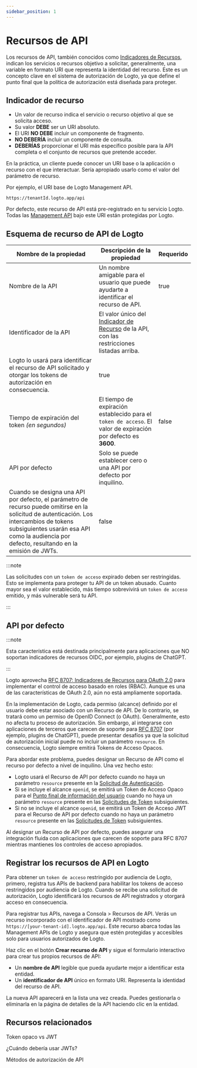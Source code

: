```yaml
---
sidebar_position: 1
---
```


# Recursos de API

Los recursos de API, también conocidos como [Indicadores de Recursos](https://www.rfc-editor.org/rfc/rfc8707.html), indican los servicios o recursos objetivo a solicitar, generalmente, una variable en formato URI que representa la identidad del recurso. Este es un concepto clave en el sistema de autorización de Logto, ya que define el punto final que la política de autorización está diseñada para proteger.

## Indicador de recurso

- Un valor de recurso indica el servicio o recurso objetivo al que se solicita acceso.
- Su valor **DEBE** ser un URI absoluto.
- El URI **NO DEBE** incluir un componente de fragmento.
- **NO DEBERÍA** incluir un componente de consulta.
- **DEBERÍAS** proporcionar el URI más específico posible para la API completa o el conjunto de recursos que pretende acceder.

En la práctica, un cliente puede conocer un URI base o la aplicación o recurso con el que interactuar. Sería apropiado usarlo como el valor del parámetro de recurso.

Por ejemplo, el URI base de Logto Management API.

```
https://tenantId.logto.app/api
```

Por defecto, este recurso de API está pre-registrado en tu servicio Logto. Todas las [Management API](https://openapi.logto.io/) bajo este URI están protegidas por Logto.

## Esquema de recurso de API de Logto

| **Nombre de la propiedad**                                                                                                                                                                                                               | **Descripción de la propiedad**                                                                                                          | **Requerido** |
| ---------------------------------------------------------------------------------------------------------------------------------------------------------------------------------------------------------------------------------------- | ---------------------------------------------------------------------------------------------------------------------------------------- | ------------- |
| Nombre de la API                                                                                                                                                                                                                         | Un nombre amigable para el usuario que puede ayudarte a identificar el recurso de API.                                                   | true          |
| Identificador de la API                                                                                                                                                                                                                  | El valor único del [Indicador de Recurso](https://www.rfc-editor.org/rfc/rfc8707.html) de la API, con las restricciones listadas arriba. |
| Logto lo usará para identificar el recurso de API solicitado y otorgar los tokens de autorización en consecuencia.                                                                                                                       | true                                                                                                                                     |
| Tiempo de expiración del token _(en segundos)_                                                                                                                                                                                           | El tiempo de expiración establecido para el `token de acceso`. El valor de expiración por defecto es **3600**.                           | false         |
| API por defecto                                                                                                                                                                                                                          | Solo se puede establecer cero o una API por defecto por inquilino.                                                                       |
| Cuando se designa una API por defecto, el parámetro de recurso puede omitirse en la solicitud de autenticación. Los intercambios de tokens subsiguientes usarán esa API como la audiencia por defecto, resultando en la emisión de JWTs. | false                                                                                                                                    |

:::note

Las solicitudes con un `token de acceso` expirado deben ser restringidas. Esto se implementa para proteger tu API de un token abusado. Cuanto mayor sea el valor establecido, más tiempo sobrevivirá un `token de acceso` emitido, y más vulnerable será tu API.

:::

## API por defecto

:::note

Esta característica está destinada principalmente para aplicaciones que NO soportan indicadores de recursos OIDC, por ejemplo, plugins de ChatGPT.

:::

Logto aprovecha [RFC 8707: Indicadores de Recursos para OAuth 2.0](https://www.rfc-editor.org/rfc/rfc8707) para implementar el control de acceso basado en roles (RBAC). Aunque es una de las características de OAuth 2.0, aún no está ampliamente soportada.

En la implementación de Logto, cada permiso (alcance) definido por el usuario debe estar asociado con un Recurso de API. De lo contrario, se tratará como un permiso de OpenID Connect (o OAuth). Generalmente, esto no afecta tu proceso de autorización. Sin embargo, al integrarse con aplicaciones de terceros que carecen de soporte para [RFC 8707](https://www.rfc-editor.org/rfc/rfc8707.html) (por ejemplo, plugins de ChatGPT), puede presentar desafíos ya que la solicitud de autorización inicial puede no incluir un parámetro `resource`. En consecuencia, Logto siempre emitirá Tokens de Acceso Opacos.

Para abordar este problema, puedes designar un Recurso de API como el recurso por defecto a nivel de inquilino. Una vez hecho esto:

- Logto usará el Recurso de API por defecto cuando no haya un parámetro `resource` presente en la [Solicitud de Autenticación](https://openid.net/specs/openid-connect-core-1_0.html#AuthRequest).
- Si se incluye el alcance `openid`, se emitirá un Token de Acceso Opaco para el [Punto final de información del usuario](https://openid.net/specs/openid-connect-core-1_0.html#UserInfo) cuando no haya un parámetro `resource` presente en las [Solicitudes de Token](https://openid.net/specs/openid-connect-core-1_0.html#TokenRequest) subsiguientes.
- Si no se incluye el alcance `openid`, se emitirá un Token de Acceso JWT para el Recurso de API por defecto cuando no haya un parámetro `resource` presente en las [Solicitudes de Token](https://openid.net/specs/openid-connect-core-1_0.html#TokenRequest) subsiguientes.

Al designar un Recurso de API por defecto, puedes asegurar una integración fluida con aplicaciones que carecen de soporte para RFC 8707 mientras mantienes los controles de acceso apropiados.

## Registrar los recursos de API en Logto

Para obtener un `token de acceso` restringido por audiencia de Logto, primero, registra tus APIs de backend para habilitar los tokens de acceso restringidos por audiencia de Logto. Cuando se recibe una solicitud de autorización, Logto identificará los recursos de API registrados y otorgará acceso en consecuencia.

Para registrar tus APIs, navega a <CloudLink to="/api-resources">Consola > Recursos de API</CloudLink>. Verás un recurso incorporado con el identificador de API mostrado como `https://[your-tenant-id].logto.app/api`. Este recurso abarca todas las Management APIs de Logto y asegura que estén protegidas y accesibles solo para usuarios autorizados de Logto.

Haz clic en el botón **Crear recurso de API** y sigue el formulario interactivo para crear tus propios recursos de API:

- Un **nombre de API** legible que pueda ayudarte mejor a identificar esta entidad.
- Un **identificador de API** único en formato URI. Representa la identidad del recurso de API.

La nueva API aparecerá en la lista una vez creada. Puedes gestionarla o eliminarla en la página de detalles de la API haciendo clic en la entidad.

## Recursos relacionados

<Url href="https://blog.logto.io/opaque-token-vs-jwt">Token opaco vs JWT</Url>

<Url href="https://blog.logto.io/when-should-i-use-jwts">¿Cuándo debería usar JWTs?</Url>

<Url href="https://blog.logto.io/api-authorization-methods">Métodos de autorización de API</Url>
